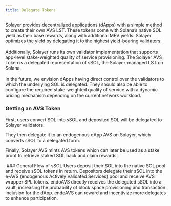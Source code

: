 ```yaml
---
title: Delegate Tokens
---
```


Solayer provides decentralized applications (dApps) with a simple method to create their own AVS LST. These tokens come with Solana’s native SOL yield as their base rewards, along with additional MEV yields. Solayer optimizes the yield by delegating it to the highest yield-bearing validators. \
\
Additionally, Solayer runs its own validator implementation that supports app-level stake-weighted quality of service provisioning. The Solayer AVS Token is a delegated representation of sSOL, the Solayer-managed LST on Solana.\
\
In the future, we envision dApps having direct control over the validators to which the underlying SOL is delegated. They should also be able to configure the required stake-weighted quality of service with a dynamic pricing mechanism depending on the current network workload.

### Getting an AVS Token

First, users convert SOL into sSOL and deposited SOL will be delegated to Solayer validators.

They then delegate it to an endogenous dApp AVS on Solayer, which converts sSOL to a delegated form.

Finally, Solayer AVS mints AVS tokens which can later be used as a stake proof to retrieve staked SOL back and claim rewards.

<Frame><img src="https://2113331469-files.gitbook.io/~/files/v0/b/gitbook-x-prod.appspot.com/o/spaces%2FzYM0pEemeu6F3UKGPAZE%2Fuploads%2F596pbXYWzYG2vXbNXu3T%2Fimage.png?alt=media&token=5211d592-802a-4f1c-a389-2ca9751387f8" alt=""/></Frame>
### General Flow of sSOL

<Steps>
<Step title="Deposit and Receive sSOL">
Users deposit their SOL into the native SOL pool and receive sSOL tokens in return.
</Step>
<Step title="Delegate sSOL">
Depositors delegate their sSOL into the e-AVS (endogenous Actively Validated Services) pool and receive AVS wrapper SPL tokens.
</Step>
<Step title="Provision and Inclusion">
endoAVS directly receives the delegated sSOL into a vault, increasing the probability of block space provisioning and transaction inclusion for the dApp.
</Step>
<Step title="Incentives">
endoAVS can reward and incentivize more delegates to enhance participation.
</Step>
</Steps>